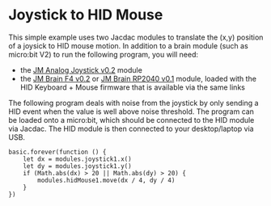 # Joystick to HID Mouse

This simple example uses two Jacdac modules to translate the (x,y)
position of a joysick to HID mouse motion. In addition to a brain
module (such as micro:bit V2) to run the following program, you will
need:
- the [JM Analog Joystick v0.2](/devices/microsoft/research/jmanalogjoystick44v02) module
- the [JM Brain F4 v0.2](/devices/microsoft/research/jmbrainf441v02) or [JM Brain RP2040 v0.1](/devices/microsoft/research/jmbrainrp204059v01) module,
  loaded with the HID Keyboard + Mouse firmware that is available via the same links
  
The following program deals with noise from the joystick by only sending
a HID event when the value is well above noise threshold. The program can be loaded 
onto a micro:bit, which should be connected to the HID module via
Jacdac. The HID module is then connected to your desktop/laptop via USB. 

```blocks
basic.forever(function () {
    let dx = modules.joystick1.x()
    let dy = modules.joystick1.y()
    if (Math.abs(dx) > 20 || Math.abs(dy) > 20) {
        modules.hidMouse1.move(dx / 4, dy / 4)
    }
})
```